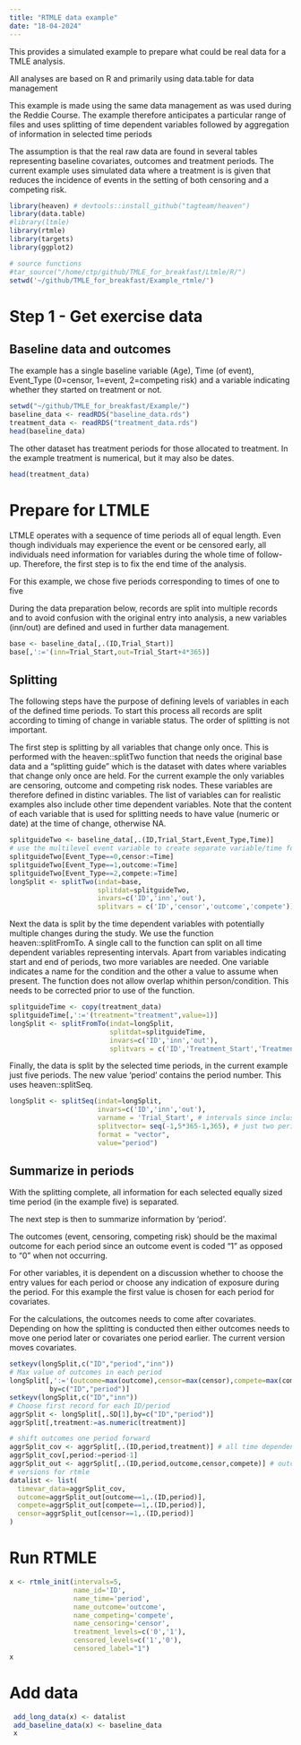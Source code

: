 ```yaml
---
title: "RTMLE data example"
date: "18-04-2024"
---
```


This provides a simulated example to prepare what could be real data for a TMLE analysis.

All analyses are based on R and primarily using data.table for data management

This example is made using the same data management as was used during the Reddie Course.  The example therefore anticipates a particular range of files and uses splitting of time dependent variables followed by aggregation of information in selected time periods

The assumption is that the real raw data are found in several tables representing baseline covariates, outcomes and treatment periods. The current example uses simulated data where a treatment is is given that reduces the incidence of events in the setting of both censoring and a competing risk.


```r
library(heaven) # devtools::install_github("tagteam/heaven")
library(data.table)
#library(ltmle)
library(rtmle)
library(targets)
library(ggplot2)

# source functions
#tar_source("/home/ctp/github/TMLE_for_breakfast/Ltmle/R/")
setwd('~/github/TMLE_for_breakfast/Example_rtmle/')
```
# Step 1 - Get exercise data

## Baseline data and outcomes
The example has a single baseline variable (Age), Time (of event), Event_Type (0=censor, 1=event, 2=competing risk) and a variable indicating whether they started on treatment or not.

```r
setwd("~/github/TMLE_for_breakfast/Example/")
baseline_data <- readRDS("baseline_data.rds")
treatment_data <- readRDS("treatment_data.rds")
head(baseline_data)
```
The other dataset has treatment periods for those allocated to treatment. In the example treatment is numerical, but it may also be dates.
```r
head(treatment_data)
```
# Prepare for LTMLE
LTMLE operates with a sequence of time periods all of equal length. Even though 
individuals may experience the event or be censored early, all individuals need
information for variables during the whole time of follow-up. Therefore, the first
step is to fix the end time of the analysis. 

For this example, we chose five periods corresponding to times of one to five

During the data preparation below, records are split into multiple records and 
to avoid confusion with the original entry into analysis, a new variables (inn/out)
are defined and used in further data management.

```r
base <- baseline_data[,.(ID,Trial_Start)]
base[,':='(inn=Trial_Start,out=Trial_Start+4*365)]
```
## Splitting
The following steps have the purpose of defining levels of variables in each of 
the defined time periods. To start this process all records are split according 
to timing of change in variable status. The order of splitting is not important.

The first step is splitting by all variables that change only once. 
This is performed with the heaven::splitTwo function that needs the original 
base data and a "splitting guide" which is the dataset with dates where variables
that change only once are held.  For the current example the only variables are censoring, outcome and competing risk nodes.  These variables are therefore defined in distinc variables. The list of variables can for realistic examples also include other time dependent variables.  Note that the content of each variable that is used for splitting needs to have value (numeric or date) at the time of change, otherwise NA.

```r
splitguideTwo <- baseline_data[,.(ID,Trial_Start,Event_Type,Time)]
# use the multilevel event variable to create separate variable/time for censoring, outcome and competing risk
splitguideTwo[Event_Type==0,censor:=Time]
splitguideTwo[Event_Type==1,outcome:=Time]
splitguideTwo[Event_Type==2,compete:=Time]
longSplit <- splitTwo(indat=base,
                      splitdat=splitguideTwo,
                      invars=c('ID','inn','out'),
                      splitvars = c('ID','censor','outcome','compete'))
```

Next the data is split by the time dependent variables with potentially multiple
changes during the study. We use the function heaven::splitFromTo. A single call to the function can split on all time dependent variables representing intervals. Apart from variables indicating start and end of periods, two more variables are needed. One variable indicates a name for the condition and the other a value to assume when present. The function does not allow overlap whithin person/condition. This needs to be corrected prior to use of the function.

```r
splitguideTime <- copy(treatment_data)
splitguideTime[,':='(treatment="treatment",value=1)]
longSplit <- splitFromTo(indat=longSplit,
                         splitdat=splitguideTime,
                         invars=c('ID','inn','out'),
                         splitvars = c('ID','Treatment_Start','Treatment_End','value','treatment'))

```

Finally, the data is split by the selected time periods, in the current example
just five periods. The new value 'period' contains the period number. This uses
heaven::splitSeq.

```r
longSplit <- splitSeq(indat=longSplit,
                      invars=c('ID','inn','out'),
                      varname = 'Trial_Start', # intervals since inclusion in study
                      splitvector= seq(-1,5*365-1,365), # just two periods for the example
                      format = "vector",
                      value="period")
```
## Summarize in periods
With the splitting complete, all information for each selected equally sized time period 
(in the example five) is separated.

The next step is then to summarize information by 'period'. 

The outcomes (event, censoring, competing risk) should be the maximal outcome for each period since an outcome event is coded "1" as opposed to "0" when not occurring.  

For other variables, it is dependent on a discussion whether to choose the entry values
for each period or choose any indication of exposure during the period. For this
example the first value is chosen for each period for covariates. 

For the calculations, the outcomes needs to come after covariates. Depending on how the splitting is conducted then either outcomes needs to move one period later or covariates one period earlier.  The current version moves covariates.

```r
setkeyv(longSplit,c("ID","period","inn"))
# Max value of outcomes in each period
longSplit[,':='(outcome=max(outcome),censor=max(censor),compete=max(compete)),
          by=c("ID","period")] 
setkeyv(longSplit,c("ID","inn"))
# Choose first record for each ID/period
aggrSplit <- longSplit[,.SD[1],by=c("ID","period")]
aggrSplit[,treatment:=as.numeric(treatment)]

# shift outcomes one period forward
aggrSplit_cov <- aggrSplit[,.(ID,period,treatment)] # all time dependent variables, here just "treatment"
aggrSplit_cov[,period:=period-1]
aggrSplit_out <- aggrSplit[,.(ID,period,outcome,censor,compete)] # outcomes
# versions for rtmle
datalist <- list(
  timevar_data=aggrSplit_cov,
  outcome=aggrSplit_out[outcome==1,.(ID,period)],
  compete=aggrSplit_out[compete==1,.(ID,period)],
  censor=aggrSplit_out[censor==1,.(ID,period)]
)
```

# Run RTMLE
```r
x <- rtmle_init(intervals=5,
                name_id='ID',
                name_time='period',
                name_outcome='outcome',
                name_competing='compete',
                name_censoring='censor',
                treatment_levels=c('0','1'),
                censored_levels=c('1','0'),
                censored_label="1")
x
```
# Add data
```r
 add_long_data(x) <- datalist
 add_baseline_data(x) <- baseline_data
 x
```




